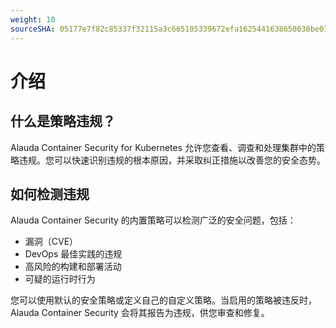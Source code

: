 ```yaml
---
weight: 10
sourceSHA: 05177e7f82c85337f32115a3c665105339672efa1625441638650038be07a718
---
```


# 介绍

## 什么是策略违规？

Alauda Container Security for Kubernetes 允许您查看、调查和处理集群中的策略违规。您可以快速识别违规的根本原因，并采取纠正措施以改善您的安全态势。

## 如何检测违规

Alauda Container Security 的内置策略可以检测广泛的安全问题，包括：

- 漏洞（CVE）
- DevOps 最佳实践的违规
- 高风险的构建和部署活动
- 可疑的运行时行为

您可以使用默认的安全策略或定义自己的自定义策略。当启用的策略被违反时，Alauda Container Security 会将其报告为违规，供您审查和修复。
